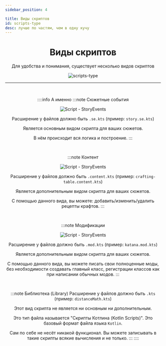 ```yaml
---
sidebar_position: 4

title: Виды скриптов
id: scripts-type
desc: лучше по частям, чем в одну кучу
---
```



<div align="center">

# Виды скриптов

Для удобства и понимания, существует несколько видов скриптов

<div className="show" id="mask">

![scripts-type](@site/static/img/doc/titles/ScriptsType0.webp)

</div>

---

<br />

::::info А именно
:::note Сюжетные события

<div style={{ "max-width": "100%" }} >

![Script - StoryEvents](@site/static/img/doc/titles/StoryEvents0.png)

</div>

Расширение у файлов должно быть `.se.kts` (пример: `story.se.kts`)

Является основным видом скрипта для ваших сюжетов.

В нём происходит вся логика и построение.
:::

<br />

:::note Контент

<div style={{ "max-width": "100%" }}>

![Script - StoryEvents](@site/static/img/doc/titles/Content0.png)

</div>

Расширение у файлов должно быть `.content.kts` (пример: `crafting-table.content.kts`)

Является дополнительным видом скрипта для ваших сюжетов.

С помощью данного вида, вы можете: добавить/изменить/удалить рецепты крафтов.
:::

<br />

:::note Модификации

<div style={{ "max-width": "100%" }} >

![Script - StoryEvents](@site/static/img/doc/titles/Mod0.png)

</div>

Расширение у файлов должно быть `.mod.kts` (пример: `katana.mod.kts`)

Является дополнительным видом скрипта для ваших сюжетов.

С помощью данного вида, вы можете писать свои полноценные моды, без необходимости создавать главный класс, регистрации классов как при написании обычных модов.
:::

<br />

:::note Библиотека (Library)
Расширение у файлов должно быть `.kts` (пример: `distanceMath.kts`)

Этот вид скрипта не является ни основным ни дополнительным.

Это тип файла называется "Скрипты Котлина (Kotlin Scripts)". Это базовый формат файла языка `Kotlin`.

Сам по себе не несёт никакой функционал. Вы можете записывать в такие скрипты всякие вычисления и не только.
:::
::::
</div>